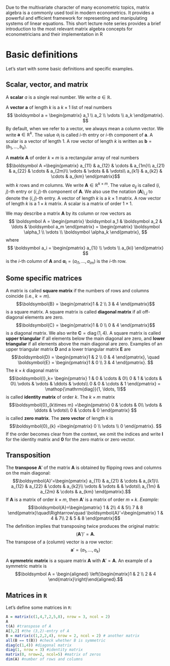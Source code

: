 
Due to the multivariate character of many econometric topics, matrix algebra is a commonly used tool in modern econometrics.
It provides a powerful and efficient framework for representing and manipulating systems of linear equations.
This short lecture note series provides a brief introduction to the most relevant matrix algebra concepts for econometricians and their implementation in R

# Basic definitions

Let's start with some basic definitions and specific examples.

## Scalar, vector, and matrix

A **scalar** $a$ is a single real number. We write $a \in \mathbb R$.

A **vector** $\boldsymbol a$ of length $k$ is a $k \times 1$ list of
real numbers $$
\boldsymbol a = \begin{pmatrix} a_1 \\ a_2 \\ \vdots \\ a_k \end{pmatrix}.
$$ By default, when we refer to a vector, we always mean a column
vector. We write $\boldsymbol a \in \mathbb R^k$. The value $a_i$ is
called $i$-th entry or $i$-th component of $\boldsymbol a$. A scalar is
a vector of length 1. A row vector of length $k$ is written as
$\boldsymbol b = (b_1, \ldots, b_k)$.

A **matrix** $\boldsymbol A$ of order $k \times m$ is a rectangular
array of real numbers $$\boldsymbol A =\begin{pmatrix}
             a_{11} & a_{12} & \cdots & a_{1m}\\
             a_{21} & a_{22} & \cdots & a_{2m}\\
             \vdots & \vdots &       & \vdots\\
             a_{k1} & a_{k2} & \cdots & a_{km}
\end{pmatrix}$$ with $k$ rows and $m$ columns. We write
$\boldsymbol A \in \mathbb R^{k \times m}$. The value $a_{ij}$ is called
$(i,j)$-th entry or $(i,j)$-th component of $\boldsymbol A$. We also use
the notation $(\boldsymbol A)_{i,j}$ to denote the $(i,j)$-th entry. A
vector of length $k$ is a $k \times 1$ matrix. A row vector of length
$k$ is a $1 \times k$ matrix. A scalar is a matrix of order
$1 \times 1$.

We may describe a matrix $\boldsymbol A$ by its column or row vectors as
$$
\boldsymbol A = \begin{pmatrix} \boldsymbol a_1 & \boldsymbol a_2 & \ldots & \boldsymbol a_m \end{pmatrix} 
= \begin{pmatrix} \boldsymbol \alpha_1 \\ \vdots \\ \boldsymbol \alpha_k \end{pmatrix},
$$ where $$
\boldsymbol a_i = \begin{pmatrix} a_{1i} \\ \vdots \\ a_{ki} \end{pmatrix}
$$ is the $i$-th column of $\boldsymbol A$ and
$\boldsymbol \alpha_i = (a_{i1}, \ldots, a_{im})$ is the $i$-th row.

## Some specific matrices

A matrix is called **square matrix** if the numbers of rows and columns
coincide (i.e., $k=m$).
$$\boldsymbol{B} = \begin{pmatrix}1 & 2 \\ 3 & 4 \end{pmatrix}$$ is a
square matrix. A square matrix is called **diagonal matrix** if all
off-diagonal elements are zero.
$$\boldsymbol{C} = \begin{pmatrix}1 & 0 \\ 0 & 4 \end{pmatrix}$$ is a
diagonal matrix. We also write
$\boldsymbol C = \mathop{\mathrm{diag}}(1,4)$. A square matrix is called
**upper triangular** if all elements below the main diagonal are zero,
and **lower triangular** if all elements above the main diagonal are
zero. Examples of an upper triangular matrix $\boldsymbol D$ and a lower
triangular matrix $\boldsymbol E$ are
$$\boldsymbol{D} = \begin{pmatrix}1 & 2 \\ 0 & 4 \end{pmatrix},
\quad
\boldsymbol{E} = \begin{pmatrix}1 & 0 \\ 3 & 4 \end{pmatrix}.
$$ The $k \times k$ diagonal matrix $$\boldsymbol{I}_k=
      \begin{pmatrix}
      1      & 0      & \cdots & 0\\
      0      & 1      & \cdots & 0\\
      \vdots & \vdots & \ddots & \vdots\\
      0      & 0      & \cdots & 1
      \end{pmatrix} = \mathop{\mathrm{diag}}(1, \ldots, 1)$$ is called
**identity matrix** of order $k$. The $k \times m$ matrix
$$\boldsymbol{0}_{k\times m}
       =\begin{pmatrix}
             0      & \cdots & 0\\
            \vdots &  \ddots      & \vdots\\
            0      & \cdots & 0
       \end{pmatrix}
      $$ is called **zero matrix**. The **zero vector** of length $k$ is
$$\boldsymbol{0}_{k}
       =\begin{pmatrix}
             0   \\
            \vdots \\
            0 
       \end{pmatrix}.
      $$ If the order becomes clear from the context, we omit the
indices and write $\boldsymbol I$ for the identity matrix and
$\boldsymbol 0$ for the zero matrix or zero vector.

## Transposition

The **transpose** $\boldsymbol A'$ of the matrix $\boldsymbol A$ is
obtained by flipping rows and columns on the main diagonal:
$$\boldsymbol{A}'=\begin{pmatrix}
    a_{11} & a_{21} & \cdots & a_{k1}\\
    a_{12} & a_{22} & \cdots & a_{k2}\\
    \vdots & \vdots &       & \vdots\\
    a_{1m} & a_{2m} & \cdots & a_{km}
\end{pmatrix}.$$ If $\boldsymbol A$ is a matrix of order $k\times m$,
then $\boldsymbol A'$ is a matrix of order $m \times k$. *Example:*
$$\boldsymbol{A}=\begin{pmatrix}
        1 & 2\\
        4 & 5\\
        7 & 8
\end{pmatrix}\quad\Rightarrow\quad
\boldsymbol{A}'=\begin{pmatrix}
        1 & 4 & 7\\
        2 & 5 & 8
\end{pmatrix}$$ The definition implies that transposing twice produces
the original matrix: $$
(\boldsymbol A')' = \boldsymbol A.
$$ The transpose of a (column) vector is a row vector: $$
\boldsymbol a' = (a_1, \ldots, a_k)
$$

A **symmetric matrix** is a square matrix $\boldsymbol A$ with
$\boldsymbol{A}'=\boldsymbol{A}$. An example of a symmetric matrix is
$$\boldsymbol A = \begin{aligned}         \left(\begin{matrix}1 & 2 \\ 2 & 4 \end{matrix}\right)\end{aligned}.$$

## Matrices in `R`

Let's define some matrices in `R`:

```r
A = matrix(c(1,4,7,2,5,8), nrow = 3, ncol = 2)
A
t(A) #transpose of A
A[3,2] #the (3,2)-entry of A
B = matrix(c(1,2,2,4), nrow = 2, ncol = 2) # another matrix
all(B == t(B)) #check whether B is symmetric
diag(c(1,4)) #diagonal matrix
diag(1, nrow = 3) #identity matrix
matrix(0, nrow=2, ncol=5) #matrix of zeros
dim(A) #number of rows and columns
```
